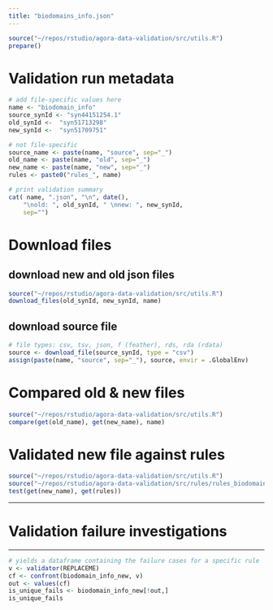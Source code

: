 ```yaml
---
title: "biodomains_info.json"
---
```


```r
source("~/repos/rstudio/agora-data-validation/src/utils.R")
prepare()
```

# Validation run metadata
```r
# add file-specific values here
name <- "biodomain_info"
source_synId <- "syn44151254.1"
old_synId <-  "syn51713298"
new_synId <-  "syn51709751"

# not file-specific
source_name <- paste(name, "source", sep="_")
old_name <- paste(name, "old", sep="_")
new_name <- paste(name, "new", sep="_")
rules <- paste0("rules_", name)

# print validation summary
cat( name, ".json", "\n", date(),
    "\nold: ", old_synId, " \nnew: ", new_synId,
    sep="")
```

# Download files
## download new and old json files
```r
source("~/repos/rstudio/agora-data-validation/src/utils.R")
download_files(old_synId, new_synId, name)
```

## download source file
```r
# file types: csv, tsv, json, f (feather), rds, rda (rdata)
source <- download_file(source_synId, type = "csv") 
assign(paste(name, "source", sep="_"), source, envir = .GlobalEnv)
```


# Compared old & new files
```r
source("~/repos/rstudio/agora-data-validation/src/utils.R")
compare(get(old_name), get(new_name), name)
```


# Validated new file against rules
```r
source("~/repos/rstudio/agora-data-validation/src/utils.R")
source("~/repos/rstudio/agora-data-validation/src/rules/rules_biodomain_info.R")
test(get(new_name), get(rules))
```


***
# Validation failure investigations
***


```r
# yields a dataframe containing the failure cases for a specific rule
v <- validator(REPLACEME)
cf <- confront(biodomain_info_new, v)
out <- values(cf)
is_unique_fails <- biodomain_info_new[!out,]
is_unique_fails
```
